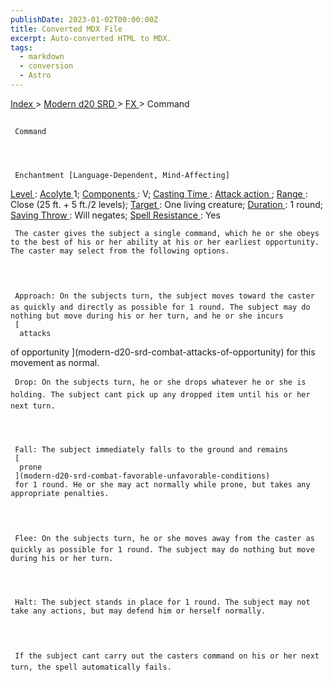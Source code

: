 ```yaml
---
publishDate: 2023-01-02T00:00:00Z
title: Converted MDX File
excerpt: Auto-converted HTML to MDX.
tags:
  - markdown
  - conversion
  - Astro
---
```


[
Index
](-index) >
[
Modern d20 SRD
](modern-d20-srd-index) >
[
FX
](modern-d20-srd-fx-index) > Command

##

     Command




     Enchantment [Language-Dependent, Mind-Affecting]

[
Level
](modern-d20-srd-fx-level)
:
[
Acolyte
](modern-d20-srd-classes-advanced-acolyte)
1;
[
Components
](modern-d20-srd-fx-components)
: V;
[
Casting Time
](modern-d20-srd-fx-casting-time)
:
[
Attack
action
](modern-d20-srd-combat-attack-actions)
;
[
Range
](modern-d20-srd-fx-range)
: Close (25 ft. + 5 ft./2 levels);
[
Target
](modern-d20-srd-fx-target)
: One living creature;
[
Duration
](modern-d20-srd-fx-duration)
: 1 round;
[
Saving
Throw
](modern-d20-srd-basics-saving-throws)
: Will negates;
[
Spell
Resistance
](modern-d20-srd-special-abilities-spell-resistance)
: Yes

     The caster gives the subject a single command, which he or she obeys to the best of his or her ability at his or her earliest opportunity. The caster may select from the following options.




     Approach: On the subjects turn, the subject moves toward the caster as quickly and directly as possible for 1 round. The subject may do nothing but move during his or her turn, and he or she incurs
     [
      attacks

of opportunity
](modern-d20-srd-combat-attacks-of-opportunity)
for this movement as normal.

     Drop: On the subjects turn, he or she drops whatever he or she is holding. The subject cant pick up any dropped item until his or her next turn.




     Fall: The subject immediately falls to the ground and remains
     [
      prone
     ](modern-d20-srd-combat-favorable-unfavorable-conditions)
     for 1 round. He or she may act normally while prone, but takes any appropriate penalties.




     Flee: On the subjects turn, he or she moves away from the caster as quickly as possible for 1 round. The subject may do nothing but move during his or her turn.




     Halt: The subject stands in place for 1 round. The subject may not take any actions, but may defend him or herself normally.




     If the subject cant carry out the casters command on his or her next turn, the spell automatically fails.

